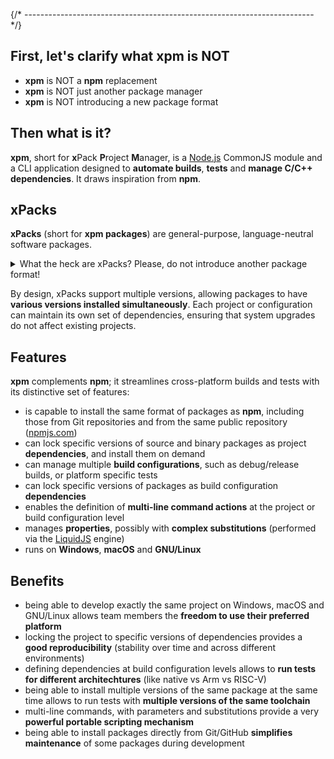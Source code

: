

{/* ------------------------------------------------------------------------ */}

## First, let's clarify what xpm is NOT

- **xpm** is NOT a **npm** replacement
- **xpm** is NOT just another package manager
- **xpm** is NOT introducing a new package format

## Then what is it?

**xpm**, short for **x**Pack **P**roject **M**anager, is a
[Node.js](https://nodejs.org/en/) CommonJS  module and a CLI
application designed to **automate builds**, **tests** and
**manage C/C++ dependencies**. It draws inspiration from **npm**.

<CommonJsCompatibility />

<GithubAndNpmjs />

## xPacks


**xPacks** (short for **xpm packages**) are general-purpose, language-neutral software packages.

<details>
<summary>What the heck are xPacks? Please, do not introduce another package format!</summary>

Based on the content, there are two types of packages:

- packages with source libraries (source xPacks)
- packages with executables, usually platform specific binary tools (binary xPacks)

The source xPacks are regular npm packages, and include the source files.

The binary xPacks are also regular npm packages, but with a minimal content,
mandatory being only the `package.json` file. Since the binary xPacks provide
executables for multiple platforms, some very large, it is not reasonable to pack all together in the npm package. Instead, the `package.json` file
includes references to archives with the platform specific binaries
(such as .tar.gz for Unix or .zip for Windows).

Simply put, xPacks can be used to further automate the installation of source libraries and tools.
</details>

By design, xPacks support multiple versions, allowing packages to have
**various versions installed simultaneously**. Each project or configuration
can maintain its own set of dependencies, ensuring that system upgrades do
not affect existing projects.

## Features

**xpm** complements **npm**; it streamlines cross-platform builds
and tests with its distinctive set of features:

- is capable to install the same format of packages as
**npm**, including those from Git repositories and from the same public
repository ([npmjs.com](https://www.npmjs.com))
- can lock specific versions of source and binary packages as project **dependencies**, and install them on demand
- can manage multiple **build configurations**, such as debug/release builds, or platform specific tests
- can lock specific versions of packages as build configuration **dependencies**
- enables the definition of **multi-line command actions** at the project or
build configuration level
- manages **properties**, possibly with **complex substitutions** (performed via the
  [LiquidJS](https://liquidjs.com) engine)
- runs on **Windows**, **macOS** and **GNU/Linux**


## Benefits

- being able to develop exactly the same project on Windows, macOS and
GNU/Linux allows team members the **freedom to use their preferred platform**
- locking the project to specific versions of dependencies provides a **good
reproducibility** (stability over time and across different environments)
- defining dependencies at build configuration levels allows to **run
tests for different architechtures** (like native vs Arm vs RISC-V)
- being able to install multiple versions of the same package at the same time
allows to run tests with **multiple versions of the same toolchain**
- multi-line commands, with parameters and substitutions provide a very
**powerful portable scripting mechanism**
- being able to install packages directly from Git/GitHub **simplifies
maintenance** of some packages during development

